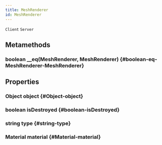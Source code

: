 ```yaml
---
title: MeshRenderer
id: MeshRenderer
---
```

`Client`
`Server`

## Metamethods

### boolean __eq(MeshRenderer, MeshRenderer) {#boolean-eq-MeshRenderer-MeshRenderer}

## Properties

### Object object {#Object-object}

### boolean isDestroyed {#boolean-isDestroyed}

### string type {#string-type}

### Material material {#Material-material}


